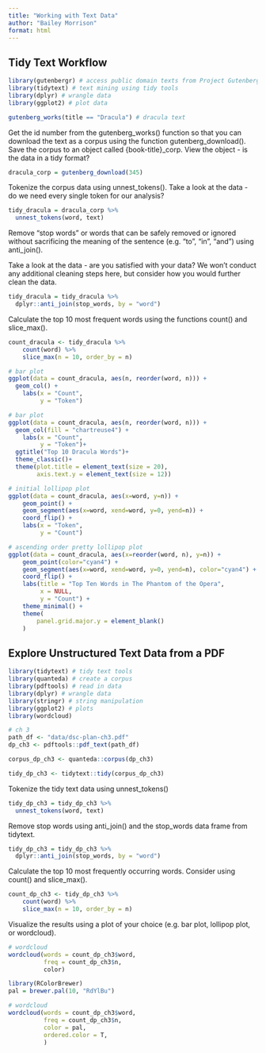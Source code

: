 ```yaml
---
title: "Working with Text Data"
author: "Bailey Morrison"
format: html
---
```


## Tidy Text Workflow
```r
library(gutenbergr) # access public domain texts from Project Gutenberg
library(tidytext) # text mining using tidy tools
library(dplyr) # wrangle data
library(ggplot2) # plot data
```

```r
gutenberg_works(title == "Dracula") # dracula text
```

Get the id number from the gutenberg_works() function so that you can download the text as a corpus using the function gutenberg_download(). Save the corpus to an object called {book-title}_corp. View the object - is the data in a tidy format?
```r
dracula_corp = gutenberg_download(345)
```

Tokenize the corpus data using unnest_tokens(). Take a look at the data - do we need every single token for our analysis?
```r
tidy_dracula = dracula_corp %>%
  unnest_tokens(word, text)
```


Remove “stop words” or words that can be safely removed or ignored without sacrificing the meaning of the sentence (e.g. “to”, “in”, “and”) using anti_join().

Take a look at the data - are you satisfied with your data? We won’t conduct any additional cleaning steps here, but consider how you would further clean the data.
```r
tidy_dracula = tidy_dracula %>%
  dplyr::anti_join(stop_words, by = "word")
```

Calculate the top 10 most frequent words using the functions count() and slice_max().
```r
count_dracula <- tidy_dracula %>%
    count(word) %>% 
    slice_max(n = 10, order_by = n)
```

```r
# bar plot
ggplot(data = count_dracula, aes(n, reorder(word, n))) +
  geom_col() +
    labs(x = "Count",
         y = "Token")
```

```r
# bar plot
ggplot(data = count_dracula, aes(n, reorder(word, n))) +
  geom_col(fill = "chartreuse4") +
    labs(x = "Count",
         y = "Token")+
  ggtitle("Top 10 Dracula Words")+
  theme_classic()+
  theme(plot.title = element_text(size = 20),
        axis.text.y = element_text(size = 12))
```

```r
# initial lollipop plot
ggplot(data = count_dracula, aes(x=word, y=n)) +
    geom_point() +
    geom_segment(aes(x=word, xend=word, y=0, yend=n)) +
    coord_flip() +
    labs(x = "Token",
         y = "Count")

```

```r

# ascending order pretty lollipop plot
ggplot(data = count_dracula, aes(x=reorder(word, n), y=n)) +
    geom_point(color="cyan4") +
    geom_segment(aes(x=word, xend=word, y=0, yend=n), color="cyan4") +
    coord_flip() +
    labs(title = "Top Ten Words in The Phantom of the Opera",
         x = NULL,
         y = "Count") +
    theme_minimal() +
    theme(
        panel.grid.major.y = element_blank()
    )
```

## Explore Unstructured Text Data from a PDF
```r
library(tidytext) # tidy text tools
library(quanteda) # create a corpus
library(pdftools) # read in data
library(dplyr) # wrangle data
library(stringr) # string manipulation
library(ggplot2) # plots
library(wordcloud)
```

```r
# ch 3
path_df <- "data/dsc-plan-ch3.pdf"
dp_ch3 <- pdftools::pdf_text(path_df)
```

```r
corpus_dp_ch3 <- quanteda::corpus(dp_ch3)
```


```r
tidy_dp_ch3 <- tidytext::tidy(corpus_dp_ch3)
```

Tokenize the tidy text data using unnest_tokens()
```r
tidy_dp_ch3 = tidy_dp_ch3 %>%
  unnest_tokens(word, text)
```

Remove stop words using anti_join() and the stop_words data frame from tidytext.
```r
tidy_dp_ch3 = tidy_dp_ch3 %>%
  dplyr::anti_join(stop_words, by = "word")
```

Calculate the top 10 most frequently occurring words. Consider using count() and slice_max().
```r
count_dp_ch3 <- tidy_dp_ch3 %>%
    count(word) %>% 
    slice_max(n = 10, order_by = n)
```


Visualize the results using a plot of your choice (e.g. bar plot, lollipop plot, or wordcloud).
```r
# wordcloud
wordcloud(words = count_dp_ch3$word,
          freq = count_dp_ch3$n, 
          color)
```

```r
library(RColorBrewer)
pal = brewer.pal(10, "RdYlBu")

# wordcloud
wordcloud(words = count_dp_ch3$word,
          freq = count_dp_ch3$n, 
          color = pal,
          ordered.color = T,
          )
```